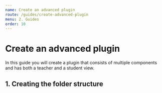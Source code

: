 ```yaml
---
name: Create an advanced plugin
route: /guides/create-advanced-plugin
menu: 2. Guides
order: 10
---
```


# Create an advanced plugin

In this guide you will create a plugin that consists of multiple components and has both a teacher and a student view.

## 1. Creating the folder structure